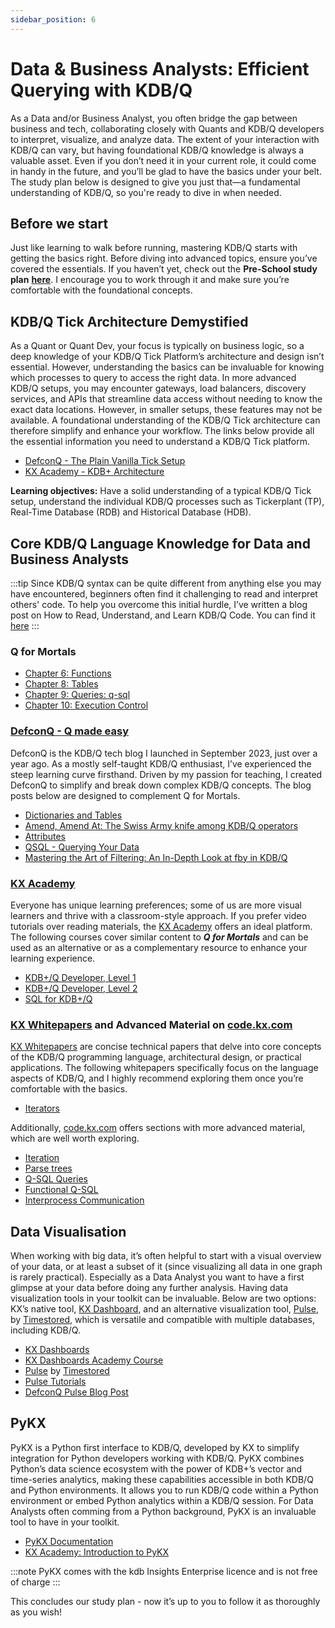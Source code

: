 ```yaml
---
sidebar_position: 6
---
```


# Data & Business Analysts: Efficient Querying with KDB/Q 

As a Data and/or Business Analyst, you often bridge the gap between business and tech, collaborating closely with Quants and KDB/Q developers to interpret, visualize, and analyze data. The extent of your interaction with KDB/Q can vary, but having foundational KDB/Q knowledge is always a valuable asset. Even if you don’t need it in your current role, it could come in handy in the future, and you’ll be glad to have the basics under your belt. The study plan below is designed to give you just that—a fundamental understanding of KDB/Q, so you're ready to dive in when needed.

## Before we start

Just like learning to walk before running, mastering KDB/Q starts with getting the basics right. Before diving into advanced topics, ensure you’ve covered the essentials. If you haven’t yet, check out the **Pre-School study plan** [**here**](https://www.defconq.tech/docs/studyPlan/babySteps). I encourage you to work through it and make sure you’re comfortable with the foundational concepts.

## KDB/Q Tick Architecture Demystified

As a Quant or Quant Dev, your focus is typically on business logic, so a deep knowledge of your KDB/Q Tick Platform’s architecture and design isn’t essential. However, understanding the basics can be invaluable for knowing which processes to query to access the right data. In more advanced KDB/Q setups, you may encounter gateways, load balancers, discovery services, and APIs that streamline data access without needing to know the exact data locations. However, in smaller setups, these features may not be available. A foundational understanding of the KDB/Q Tick architecture can therefore simplify and enhance your workflow. The links below provide all the essential information you need to understand a KDB/Q Tick platform.

- [DefconQ - The Plain Vanilla Tick Setup](https://www.defconq.tech/docs/architecture/plain)
- [KX Academy - KDB+ Architecture](https://learninghub.kx.com/courses/kdb-architecture/)

**Learning objectives:** Have a solid understanding of a typical KDB/Q Tick setup, understand the individual KDB/Q processes such as Tickerplant (TP), Real-Time Database (RDB) and Historical Database (HDB).

## Core KDB/Q Language Knowledge for Data and Business Analysts

:::tip
Since KDB/Q syntax can be quite different from anything else you may have encountered, beginners often find it challenging to read and interpret others' code. To help you overcome this initial hurdle, I’ve written a blog post on How to Read, Understand, and Learn KDB/Q Code. You can find it [here](https://www.defconq.tech/blog/How%20to%20Read,%20Understand%20and%20Learn%20KDB/Q%20code)
:::

### Q for Mortals

- [Chapter 6: Functions](https://code.kx.com/q4m3/6_Functions/)
- [Chapter 8: Tables](https://code.kx.com/q4m3/8_Tables/)
- [Chapter 9: Queries: q-sql](https://code.kx.com/q4m3/9_Queries_q-sql/)
- [Chapter 10: Execution Control](https://code.kx.com/q4m3/10_Execution_Control/)

### [DefconQ - Q made easy](www.defconq.tech)

DefconQ is the KDB/Q tech blog I launched in September 2023, just over a year ago. As a mostly self-taught KDB/Q enthusiast, I’ve experienced the steep learning curve firsthand. Driven by my passion for teaching, I created DefconQ to simplify and break down complex KDB/Q concepts. The blog posts below are designed to complement Q for Mortals.

- [Dictionaries and Tables](https://www.defconq.tech/docs/concepts/dictionariesTables)
- [Amend, Amend At: The Swiss Army knife among KDB/Q operators](https://www.defconq.tech/docs/concepts/amend)
- [Attributes](https://www.defconq.tech/docs/concepts/attributes)
- [QSQL - Querying Your Data](https://www.defconq.tech/docs/concepts/qsql)
- [Mastering the Art of Filtering: An In-Depth Look at fby in KDB/Q](https://www.defconq.tech/docs/concepts/fby)

### [KX Academy](https://learninghub.kx.com/academy/)

Everyone has unique learning preferences; some of us are more visual learners and thrive with a classroom-style approach. If you prefer video tutorials over reading materials, the [KX Academy](https://learninghub.kx.com/academy/) offers an ideal platform. The following courses cover similar content to ***Q for Mortals*** and can be used as an alternative or as a complementary resource to enhance your learning experience.

- [KDB+/Q Developer, Level 1](https://learninghub.kx.com/courses/kdb-developer-level-1/)
- [KDB+/Q Developer, Level 2](https://learninghub.kx.com/courses/kdb-developer-level-2/)
- [SQL for KDB+/Q](https://learninghub.kx.com/courses/sql-for-kdb/)

### [KX Whitepapers](https://code.kx.com/q/wp/) and Advanced Material on [code.kx.com](https://code.kx.com/home/)

[KX Whitepapers](https://code.kx.com/q/wp/) are concise technical papers that delve into core concepts of the KDB/Q programming language, architectural design, or practical applications. The following whitepapers specifically focus on the language aspects of KDB/Q, and I highly recommend exploring them once you’re comfortable with the basics.

- [Iterators](https://code.kx.com/q/wp/iterators/)

Additionally, [code.kx.com](https://code.kx.com/home/) offers sections with more advanced material, which are well worth exploring.

- [Iteration](https://code.kx.com/q/basics/iteration/)
- [Parse trees](https://code.kx.com/q/basics/parsetrees/)
- [Q-SQL Queries](https://code.kx.com/q/basics/qsql/)
- [Functional Q-SQL](https://code.kx.com/q/basics/funsql/)
- [Interprocess Communication](https://code.kx.com/q/basics/ipc/)

## Data Visualisation

When working with big data, it’s often helpful to start with a visual overview of your data, or at least a subset of it (since visualizing all data in one graph is rarely practical). Especially as a Data Analyst you want to have a first glimpse at your data before doing any further analysis. Having data visualization tools in your toolkit can be invaluable. Below are two options: KX’s native tool, [KX Dashboard](https://code.kx.com/dashboards/), and an alternative visualization tool, [Pulse](https://www.timestored.com/pulse/), by [Timestored](https://www.timestored.com), which is versatile and compatible with multiple databases, including KDB/Q.

- [KX Dashboards](https://code.kx.com/dashboards/)
- [KX Dashboards Academy Course](https://learninghub.kx.com/courses/introduction-to-kx-dashboards/)
- [Pulse](https://www.timestored.com/pulse/) by [Timestored](https://www.timestored.com)
- [Pulse Tutorials](https://www.timestored.com/pulse/tutorial/)
- [DefconQ Pulse Blog Post](https://www.defconq.tech/docs/productivity/pulse)

## PyKX

PyKX is a Python first interface to KDB/Q, developed by KX to simplify integration for Python developers working with KDB/Q. PyKX combines Python’s data science ecosystem with the power of KDB+’s vector and time-series analytics, making these capabilities accessible in both KDB/Q and Python environments. It allows you to run KDB/Q code within a Python environment or embed Python analytics within a KDB/Q session. For Data Analysts often comming from a Python background, PyKX is an invaluable tool to have in your toolkit.

- [PyKX Documentation](https://code.kx.com/pykx/2.5/)
- [KX Academy: Introduction to PyKX](https://learninghub.kx.com/courses/introduction-to-pykx/)

:::note
PyKX comes with the kdb Insights Enterprise licence and is not free of charge
:::

This concludes our study plan - now it’s up to you to follow it as thoroughly as you wish!

